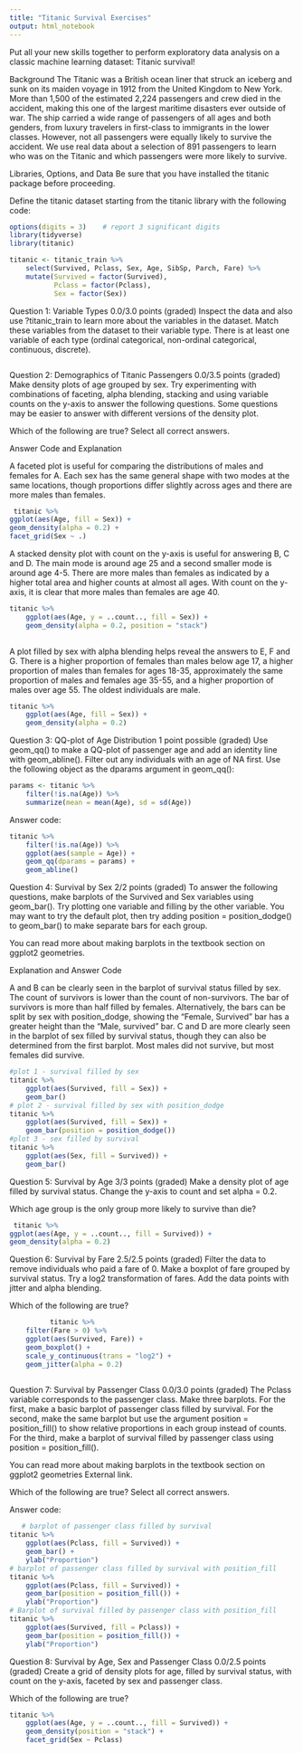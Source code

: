 ```yaml
---
title: "Titanic Survival Exercises"
output: html_notebook
---
```

Put all your new skills together to perform exploratory data analysis on a classic machine learning dataset: Titanic survival!

Background
The Titanic was a British ocean liner that struck an iceberg and sunk on its maiden voyage in 1912 from the United Kingdom to New York. More than 1,500 of the estimated 2,224 passengers and crew died in the accident, making this one of the largest maritime disasters ever outside of war. The ship carried a wide range of passengers of all ages and both genders, from luxury travelers in first-class to immigrants in the lower classes. However, not all passengers were equally likely to survive the accident. We use real data about a selection of 891 passengers to learn who was on the Titanic and which passengers were more likely to survive.

Libraries, Options, and Data 
Be sure that you have installed the titanic package before proceeding.

Define the titanic dataset starting from the titanic library with the following code:

```r
options(digits = 3)    # report 3 significant digits
library(tidyverse)
library(titanic)

titanic <- titanic_train %>%
    select(Survived, Pclass, Sex, Age, SibSp, Parch, Fare) %>%
    mutate(Survived = factor(Survived),
           Pclass = factor(Pclass),
           Sex = factor(Sex))
```

Question 1: Variable Types
0.0/3.0 points (graded)
Inspect the data and also use ?titanic_train to learn more about the variables in the dataset. Match these variables from the dataset to their variable type. There is at least one variable of each type (ordinal categorical, non-ordinal categorical, continuous, discrete).

```r

```

Question 2: Demographics of Titanic Passengers
0.0/3.5 points (graded)
Make density plots of age grouped by sex. Try experimenting with combinations of faceting, alpha blending, stacking and using variable counts on the y-axis to answer the following questions. Some questions may be easier to answer with different versions of the density plot.

Which of the following are true?
Select all correct answers.

Answer Code and Explanation

A faceted plot is useful for comparing the distributions of males and females for A. Each sex has the same general shape with two modes at the same locations, though proportions differ slightly across ages and there are more males than females.

```r
 titanic %>%
ggplot(aes(Age, fill = Sex)) +
geom_density(alpha = 0.2) +
facet_grid(Sex ~ .)

```
A stacked density plot with count on the y-axis is useful for answering B, C and D. The main mode is around age 25 and a second smaller mode is around age 4-5. There are more males than females as indicated by a higher total area and higher counts at almost all ages. With count on the y-axis, it is clear that more males than females are age 40.

```r
titanic %>%
    ggplot(aes(Age, y = ..count.., fill = Sex)) +
    geom_density(alpha = 0.2, position = "stack")
        
```
A plot filled by sex with alpha blending helps reveal the answers to E, F and G. There is a higher proportion of females than males below age 17, a higher proportion of males than females for ages 18-35, approximately the same proportion of males and females age 35-55, and a higher proportion of males over age 55. The oldest individuals are male.

```r
titanic %>%
    ggplot(aes(Age, fill = Sex)) +
    geom_density(alpha = 0.2)
```
Question 3: QQ-plot of Age Distribution
1 point possible (graded)
Use geom_qq() to make a QQ-plot of passenger age and add an identity line with geom_abline(). Filter out any individuals with an age of NA first. Use the following object as the dparams argument in geom_qq():

```r
params <- titanic %>%
    filter(!is.na(Age)) %>%
    summarize(mean = mean(Age), sd = sd(Age))

```

Answer code:

```r
titanic %>%
    filter(!is.na(Age)) %>%
    ggplot(aes(sample = Age)) +
    geom_qq(dparams = params) +
    geom_abline()
```

Question 4: Survival by Sex
2/2 points (graded)
To answer the following questions, make barplots of the Survived and Sex variables using geom_bar(). Try plotting one variable and filling by the other variable. You may want to try the default plot, then try adding position = position_dodge() to geom_bar() to make separate bars for each group.

You can read more about making barplots in the textbook section on ggplot2 geometries.

Explanation and Answer Code

A and B can be clearly seen in the barplot of survival status filled by sex. The count of survivors is lower than the count of non-survivors. The bar of survivors is more than half filled by females. Alternatively, the bars can be split by sex with position_dodge, showing the "Female, Survived" bar has a greater height than the "Male, survived" bar. C and D are more clearly seen in the barplot of sex filled by survival status, though they can also be determined from the first barplot. Most males did not survive, but most females did survive.


```r
#plot 1 - survival filled by sex
titanic %>%
    ggplot(aes(Survived, fill = Sex)) +
    geom_bar()
# plot 2 - survival filled by sex with position_dodge
titanic %>%
    ggplot(aes(Survived, fill = Sex)) +
    geom_bar(position = position_dodge())
#plot 3 - sex filled by survival
titanic %>%
    ggplot(aes(Sex, fill = Survived)) +
    geom_bar()
```
Question 5: Survival by Age
3/3 points (graded)
Make a density plot of age filled by survival status. Change the y-axis to count and set alpha = 0.2.

Which age group is the only group more likely to survive than die?

```r
 titanic %>%
ggplot(aes(Age, y = ..count.., fill = Survived)) +
geom_density(alpha = 0.2)
```
Question 6: Survival by Fare
2.5/2.5 points (graded)
Filter the data to remove individuals who paid a fare of 0. Make a boxplot of fare grouped by survival status. Try a log2 transformation of fares. Add the data points with jitter and alpha blending.

Which of the following are true?

```r
          titanic %>%
    filter(Fare > 0) %>%
    ggplot(aes(Survived, Fare)) +
    geom_boxplot() +
    scale_y_continuous(trans = "log2") +
    geom_jitter(alpha = 0.2)
        
```
Question 7: Survival by Passenger Class
0.0/3.0 points (graded)
The Pclass variable corresponds to the passenger class. Make three barplots. For the first, make a basic barplot of passenger class filled by survival. For the second, make the same barplot but use the argument position = position_fill() to show relative proportions in each group instead of counts. For the third, make a barplot of survival filled by passenger class using position = position_fill().

You can read more about making barplots in the textbook section on ggplot2 geometries External link.

Which of the following are true?
Select all correct answers.


Answer code:

```r
   # barplot of passenger class filled by survival
titanic %>%
    ggplot(aes(Pclass, fill = Survived)) +
    geom_bar() +
    ylab("Proportion")
# barplot of passenger class filled by survival with position_fill
titanic %>%
    ggplot(aes(Pclass, fill = Survived)) +
    geom_bar(position = position_fill()) +
    ylab("Proportion")
# Barplot of survival filled by passenger class with position_fill
titanic %>%
    ggplot(aes(Survived, fill = Pclass)) +
    geom_bar(position = position_fill()) +
    ylab("Proportion")
```
Question 8: Survival by Age, Sex and Passenger Class
0.0/2.5 points (graded)
Create a grid of density plots for age, filled by survival status, with count on the y-axis, faceted by sex and passenger class.

Which of the following are true?

```r
titanic %>%
    ggplot(aes(Age, y = ..count.., fill = Survived)) +
    geom_density(position = "stack") +
    facet_grid(Sex ~ Pclass)
```

